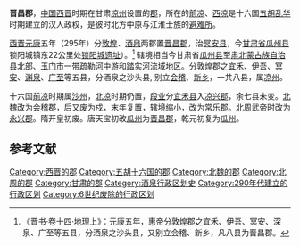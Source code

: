 '''晋昌郡'''，[[中国|中国]][[西晋|西晋]]时期在甘肃[[凉州|凉州]]设置的[[郡|郡]]，所在的[[前凉|前凉]]、[[西凉|西凉]]是十六国[[五胡乱华|五胡乱华]]时期建立的汉人政权，是彼时北方中原与江淮士族的[[避难所|避难所]]。

[[西晋|西晋]][[元康_(西晋)|元康]]五年（295年）分[[敦煌|敦煌]]、[[酒泉郡|酒泉]]两郡置[[晋昌郡_(甘肃)|晋昌郡]]，治[[冥安县|冥安县]]，今[[甘肃省|甘肃省]][[瓜州县|瓜州县]]锁阳城镇东22公里处[[锁阳城遗址|锁阳城遗址]]）。<ref> 《晋书·卷十四·地理上》：元康五年，惠帝分敦煌郡之宜禾、伊吾、冥安、深泉、广至等五县，分酒泉之沙头县，又别立会稽、新乡，凡八县为晋昌郡。</ref> 辖境相当今甘肃省[[瓜州县|瓜州县]]至[[肃北蒙古族自治县|肃北蒙古族自治县]]北部、[[玉门市|玉门市]]一带[[疏勒河|疏勒河]]中游和[[踏实河|踏实河]]流域地区。分敦煌郡之[[宜禾|宜禾]]、[[伊吾|伊吾]]、[[冥安|冥安]]、[[渊泉|渊泉]]、[[广至|广至]]等五县，分酒泉之沙头县, 别立[[会稽|会稽]]、[[新乡|新乡]]，一共八县，属[[凉州|凉州]]。

十六国[[前凉|前凉]]时期属[[沙州|沙州]]，[[北凉|北凉]]时期仍置，[[段业|段业]]分[[宜禾县|宜禾县]]入[[凉兴郡|凉兴郡]]，余七县未变。[[北魏|北魏]]改为[[会稽郡|会稽郡]]，后又废为戍，末年复置，辖境缩小，改为[[常乐郡|常乐郡]]。[[北周|北周]]武帝时改为[[永兴郡_(北周)|永兴郡]]。隋开皇初废。唐天宝初改[[瓜州|瓜州]]为[[晋昌郡|晋昌郡]]，乾元初复为[[瓜州|瓜州]]。 

==参考文献==

{{西晉行政區劃|nocat}}
{{甘肃行政区划小作品}}
{{DEFAULTSORT:J}}
[[Category:西晋的郡|Category:西晋的郡]]
[[Category:五胡十六国的郡|Category:五胡十六国的郡]]
[[Category:北魏的郡|Category:北魏的郡]]
[[Category:北周的郡|Category:北周的郡]]
[[Category:甘肃的郡|Category:甘肃的郡]]
[[Category:酒泉行政区划史|Category:酒泉行政区划史]]
[[Category:290年代建立的行政区划|Category:290年代建立的行政区划]]
[[Category:6世纪废除的行政区划|Category:6世纪废除的行政区划]]